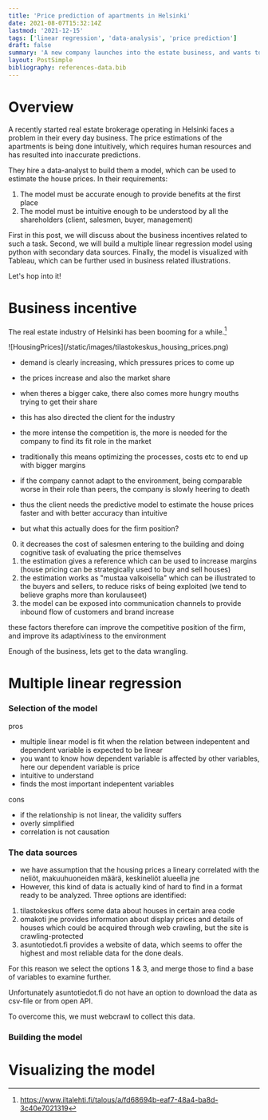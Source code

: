 ```yaml
---
title: 'Price prediction of apartments in Helsinki'
date: 2021-08-07T15:32:14Z
lastmod: '2021-12-15'
tags: ['linear regression', 'data-analysis', 'price prediction']
draft: false
summary: 'A new company launches into the estate business, and wants to know the initiation price after which the negotations can begin. How is this done?'
layout: PostSimple
bibliography: references-data.bib
---
```


# Overview 
A recently started real estate brokerage operating in Helsinki faces a problem in their every day business. 
The price estimations of the apartments is being done intuitively, which requires human resources and has resulted into inaccurate predictions.

They hire a data-analyst to build them a model, which can be used to estimate the house prices. 
In their requirements:
1) The model must be accurate enough to provide benefits at the first place
2) The model must be intuitive enough to be understood by all the shareholders (client, salesmen, buyer, management)

First in this post, we will discuss about the business incentives related to such a task. 
Second, we will build a multiple linear regression model using python with secondary data sources. 
Finally, the model is visualized with Tableau, which can be further used in business related illustrations. 

Let's hop into it!

# Business incentive
The real estate industry of Helsinki has been booming for a while.[^2]

<div className="flex flex-wrap -mx-2 overflow-hidden xl:-mx-2">
  <div className="my-1 px-2 w-full overflow-hidden xl:my-1 xl:px-2 xl:w-1/2">
    ![HousingPrices](/static/images/tilastokeskus_housing_prices.png)
  </div>
</div>

- demand is clearly increasing, which pressures prices to come up
- the prices increase and also the market share
- when theres a bigger cake, there also comes more hungry mouths trying to get their share
- this has also directed the client for the industry

- the more intense the competition is, the more is needed for the company to find its fit role in the market
- traditionally this means optimizing the processes, costs etc to end up with bigger margins
- if the company cannot adapt to the environment, being comparable worse in their role than peers, the company is slowly heering to death

- thus the client needs the predictive model to estimate the house prices faster and with better accuracy than intuitive
- but what this actually does for the firm position?
 0) it decreases the cost of salesmen entering to the building and doing cognitive task of evaluating the price themselves
 1) the estimation gives a reference which can be used to increase margins (house pricing can be strategically used to buy and sell houses)
 2) the estimation works as "mustaa valkoisella" which can be illustrated to the buyers and sellers, to reduce risks of being exploited (we tend to believe graphs more than korulauseet)
 3) the model can be exposed into communication channels to provide inbound flow of customers and brand increase

these factors therefore can improve the competitive position of the firm, and improve its adaptiviness to the environment

Enough of the business, lets get to the data wrangling.

[^2]: https://www.iltalehti.fi/talous/a/fd68694b-eaf7-48a4-ba8d-3c40e7021319

# Multiple linear regression

### Selection of the model

pros
- multiple linear model is fit when the relation between indepentent and dependent variable is expected to be linear
- you want to know how dependent variable is affected by other variables, here our dependent variable is price 
- intuitive to understand
- finds the most important indepentent variables 

cons
- if the relationship is not linear, the validity suffers
- overly simplified
- correlation is not causation

### The data sources

- we have assumption that the housing prices a lineary correlated with the neliöt, makuuhuoneiden määrä, keskineliöt alueella jne
- However, this kind of data is actually kind of hard to find in a format ready to be analyzed. Three options are identified:
1) tilastokeskus offers some data about houses in certain area code
2) omakoti jne provides information about display prices and details of houses which could be acquired through web crawling, but the site is crawling-protected
3) asuntotiedot.fi provides a website of data, which seems to offer the highest and most reliable data for the done deals. 

For this reason we select the options 1 & 3, and merge those to find a base of variables to examine further.

Unfortunately asuntotiedot.fi do not have an option to download the data as csv-file or from open API.

To overcome this, we must webcrawl to collect this data.

### Building the model

# Visualizing the model




